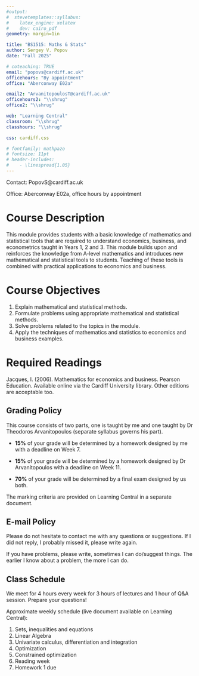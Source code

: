 ---
#output: 
#  stevetemplates::syllabus:
#    latex_engine: xelatex
#    dev: cairo_pdf
geometry: margin=1in

title: "BS1515: Maths & Stats"
author: Sergey V. Popov
date: "Fall 2025"

# coteaching: TRUE
email: "popovs@cardiff.ac.uk"
officehours: "By appointment"
office: "Aberconway E02a"

email2: "ArvanitopoulosT@cardiff.ac.uk"
officehours2: "\\shrug"
office2: "\\shrug"

web: "Learning Central"
classroom: "\\shrug"
classhours: "\\shrug"

css: cardiff.css

# fontfamily: mathpazo
# fontsize: 11pt
# header-includes:
#    - \linespread{1.05}
---
 <!--
```{r setup, include=FALSE}
# knitr::opts_chunk$set(cache=FALSE, dev='pdf')
knitr::opts_chunk$set(cache=F,
                      fig.path = 'figs/',
                      cache.path='cache/',
                      warning=F,
                      message=F)

knitr::opts_chunk$set(
                  fig.process = function(x) {
                      x2 = sub('-\\d+([.][a-z]+)$', '\\1', x)
                      if (file.rename(x, x2)) x2 else x
                      }
                  )


options(scipen=999)
library(tidyverse)
library(stevemisc)
library(lubridate)
```
-->

Contact: PopovS@cardiff.ac.uk

Office: Aberconway E02a, office hours by appointment

# Course Description

This module provides students with a basic knowledge of mathematics and statistical tools that are required to understand economics, business, and econometrics taught in Years 1, 2 and 3. This module builds upon and reinforces the knowledge from A-level mathematics and introduces new mathematical and statistical tools to students. Teaching of these tools is combined with practical applications to economics and business.

# Course Objectives

1. 	Explain mathematical and statistical methods.
2.	Formulate problems using appropriate mathematical and statistical methods.
3.	Solve problems related to the topics in the module.
4.	Apply the techniques of mathematics and statistics to economics and business examples.


# Required Readings

Jacques, I. (2006). Mathematics for economics and business. Pearson Education. Available online via the Cardiff University library. Other editions are acceptable too.


## Grading Policy

This course consists of two parts, one is taught by me and one taught by Dr Theodoros Arvanitopoulos (separate syllabus governs his part).

- **15%** of your grade will be determined by a homework designed by me with a deadline on Week 7.

- **15%** of your grade will be determined by a homework designed by Dr Arvanitopoulos with a deadline on Week 11.

- **70%** of your grade will be determined by a final exam designed by us both.

The marking criteria are provided on Learning Central in a separate document.

## E-mail Policy

Please do not hesitate to contact me with any questions or suggestions. If I did not reply, I probably missed it, please write again.

If you have problems, please write, sometimes I can do/suggest things. The earlier I know about a problem, the more I can do.

## Class Schedule

We meet for 4 hours every week for 3 hours of lectures and 1 hour of Q&A session. Prepare your questions!

Approximate weekly schedule (live document available on Learning Central):

1. Sets, inequalities and equations
2. Linear Algebra
3. Univariate calculus, differentiation and integration
4. Optimization
5. Constrained optimization
6. Reading week
7. Homework 1 due